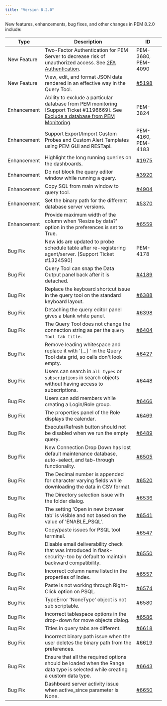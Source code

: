 ```yaml
---
title: "Version 8.2.0"
---
```


New features, enhancements, bug fixes, and other changes in PEM 8.2.0 include:

| Type        | Description                                                                                                                                                                                                                   | ID                          |
| ----------- | ----------------------------------------------------------------------------------------------------------------------------------------------------------------------------------------------------------------------------- | --------------------------- |
| New Feature | Two-Factor Authentication for PEM Server to decrease risk of unauthorized access. See [2FA Authentication](../pem_inst_guide_linux/04_installing_postgres_enterprise_manager/07_1_configuring_2fa_authentication).            | PEM-3680, PEM-4090          |
| New Feature | View, edit, and format JSON data rendered in an effective way in the Query Tool.                                                                                                                                              | [#5198](https://redmine.postgresql.org/issues/5198) |
| Enhancement | Ability to exclude a particular database from PEM monitoring [Support Ticket #1196669]. See [Exclude a database from PEM Monitoring](../pem_admin/02_registering_server/#manually-registering-a-server).                  | PEM-3824                    |
| Enhancement | Support Export/Import Custom Probes and Custom Alert Templates using PEM GUI and RESTapi.                                                                                                                            | PEM-4160, PEM-4183          |
| Enhancement | Highlight the long running queries on the dashboards.                                                                                                                                                                         | [#1975](https://redmine.postgresql.org/issues/1975) |
| Enhancement | Do not block the query editor window while running a query.                                                                                                                                                                    | [#3920](https://redmine.postgresql.org/issues/3920)  |
| Enhancement | Copy SQL from main window to query tool.                                                                                                                                                                     | [#4904](https://redmine.postgresql.org/issues/4904)  |
| Enhancement | Set the binary path for the different database server versions.                                                                                                                                              | [#5370](https://redmine.postgresql.org/issues/5370)                |
| Enhancement | Provide maximum width of the column when 'Resize by data?’ option in the preferences is set to True.                                                                                                          | [#6559](https://redmine.postgresql.org/issues/6559)                |
| Bug Fix     | New ids are updated to probe schedule table after re-registering agent/server. [Support Ticket #1324590]                                                                                                                  | PEM-4178                    |
| Bug Fix     | Query Tool can snap the Data Output panel back after it is detached.                                                                                                                                                   | [#4189](https://redmine.postgresql.org/issues/4189)                    |
| Bug Fix     | Replace the keyboard shortcut issue in the query tool on the standard keyboard layout.                                                                                                                                        | [#6388](https://redmine.postgresql.org/issues/6388)                    |
| Bug Fix     | Detaching the query editor panel gives a blank white panel.                                                                                                                                              | [#6398](https://redmine.postgresql.org/issues/6398)                 |
| Bug Fix     | The Query Tool does not change the connection string as per the `Query Tool tab title`.                                                                                                                         | [#6404](https://redmine.postgresql.org/issues/6404)                   |
| Bug Fix     | Remove leading whitespace and replace it with '[...] ' in the Query Tool data grid, so cells don't look empty.                                                                                                                 | [#6427](https://redmine.postgresql.org/issues/6427)                    |
| Bug Fix     | Users can search in `all types` or `subscriptions` in search objects without having access to subscriptions.                                                                                      | [#6448](https://redmine.postgresql.org/issues/6448)                   |
| Bug Fix     | Users can add members while creating a Login/Role group.                                                                                                                                     | [#6466](https://redmine.postgresql.org/issues/6466)                   |
| Bug Fix     | The properties panel of the Role displays the calendar.                                                                                                                                         | [#6469](https://redmine.postgresql.org/issues/6469)                    |
| Bug Fix     | Execute/Refresh button should not be disabled when we run the empty query.                                                                                                                               | [#6489](https://redmine.postgresql.org/issues/6489)                 |
| Bug Fix     | New Connection Drop Down has lost default maintenance database, auto-select, and tab-through functionality.                                                                                          | [#6505](https://redmine.postgresql.org/issues/6505)                 |
| Bug Fix     | The Decimal number is appended for character varying fields while downloading the data in CSV format.                                                                                                      | [#6520](https://redmine.postgresql.org/issues/6520)                 |
| Bug Fix     | The Directory selection issue with the folder dialog.                                                                                                                                                                       | [#6536](https://redmine.postgresql.org/issues/6536)                 |
| Bug Fix     | The setting 'Open in new browser tab' is visible and not based on the value of 'ENABLE_PSQL'.                                                                                                        | [#6541](https://redmine.postgresql.org/issues/6541)                 |
| Bug Fix     | Copy/paste issues for PSQL tool terminal.                                                                                                                                                                               | [#6547](https://redmine.postgresql.org/issues/6547)                 |
| Bug Fix     | Disable email deliverability check that was introduced in flask-security-too by default to maintain backward compatibility.                                                                                                  | [#6550](https://redmine.postgresql.org/issues/6550)                 |
| Bug Fix     | Incorrect column name listed in the properties of Index.                                                                                                                                                 | [#6557](https://redmine.postgresql.org/issues/6557)                 |
| Bug Fix     | Paste is not working through Right-Click option on PSQL.                                                                                                                                                 | [#6574](https://redmine.postgresql.org/issues/6574)                 |
| Bug Fix     | TypeError 'NoneType' object is not sub scriptable.                                                                                                                                                                      | [#6580](https://redmine.postgresql.org/issues/6580)              |
| Bug Fix     | Incorrect tablespace options in the drop-down for move objects dialog.                                                                                                                                                  | [#6586](https://redmine.postgresql.org/issues/6586)                 |
| Bug Fix     | Titles in query tabs are different.                                                                                                                                                                  | [#6618](https://redmine.postgresql.org/issues/6618)                 |
| Bug Fix     | Incorrect binary path issue when the user deletes the binary path from the preferences.                                                                                                                                 | [#6619](https://redmine.postgresql.org/issues/6619)                 |
| Bug Fix     | Ensure that all the required options should be loaded when the Range data type is selected while creating a custom data type.                                                                                                 | [#6643](https://redmine.postgresql.org/issues/6643)                 |
| Bug Fix     | Dashboard server activity issue when active_since parameter is None.                                                                                                                                                    | [#6650](https://redmine.postgresql.org/issues/6650)                 |